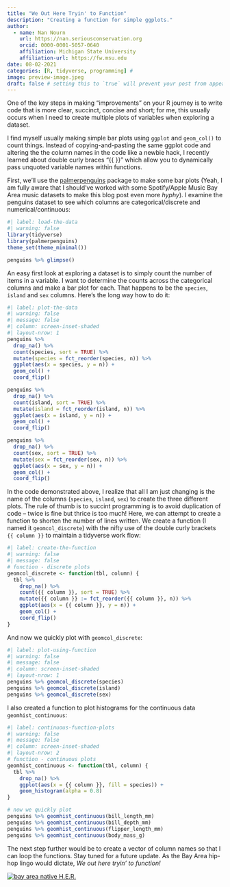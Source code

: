 ```yaml
---
title: "We Out Here Tryin' to Function"
description: "Creating a function for simple ggplots."
author:
  - name: Nan Nourn
    url: https://nan.seriousconservation.org
    orcid: 0000-0001-5057-0640
    affiliation: Michigan State University
    affiliation-url: https://fw.msu.edu
date: 08-02-2021
categories: [R, tidyverse, programming] #
image: preview-image.jpeg
draft: false # setting this to `true` will prevent your post from appearing on your listing page until you're ready!
---
```


One of the key steps in making "improvements" on your R journey is to write code that is more clear, succinct, concise and short; for me, this usually occurs when I need to create multiple plots of variables when exploring a dataset.

I find myself usually making simple bar plots using `ggplot` and `geom_col()` to count things. Instead of copying-and-pasting the same ggplot code and altering the the column names in the code like a newbie hack, I recently learned about double curly braces "{{ }}" which allow you to dynamically pass unquoted variable names within functions.

First, we'll use the <a href="https://allisonhorst.github.io/palmerpenguins/" target = "_blank">palmerpenguins</a> package to make some bar plots (Yeah, I am fully aware that I should've worked with some Spotify/Apple Music Bay Area music datasets to make this blog post even more *hyphy*). I examine the penguins dataset to see which columns are categorical/discrete and numerical/continuous:

```r
#| label: load-the-data
#| warning: false
library(tidyverse)
library(palmerpenguins)
theme_set(theme_minimal())

penguins %>% glimpse()
```

An easy first look at exploring a dataset is to simply count the number of items in a variable. I want to determine the counts across the categorical columns and make a bar plot for each. That happens to be the `species`, `island` and `sex` columns. Here's the long way how to do it:

```r
#| label: plot-the-data
#| warning: false
#| message: false
#| column: screen-inset-shaded
#| layout-nrow: 1
penguins %>% 
  drop_na() %>% 
  count(species, sort = TRUE) %>% 
  mutate(species = fct_reorder(species, n)) %>% 
  ggplot(aes(x = species, y = n)) + 
  geom_col() +
  coord_flip()

penguins %>% 
  drop_na() %>% 
  count(island, sort = TRUE) %>% 
  mutate(island = fct_reorder(island, n)) %>% 
  ggplot(aes(x = island, y = n)) + 
  geom_col() +
  coord_flip()

penguins %>% 
  drop_na() %>% 
  count(sex, sort = TRUE) %>% 
  mutate(sex = fct_reorder(sex, n)) %>% 
  ggplot(aes(x = sex, y = n)) + 
  geom_col() +
  coord_flip()
```

In the code demonstrated above, I realize that all I am just changing is the name of the columns (`species`, `island`, `sex`) to create the three different plots. The rule of thumb is to succint programming is to avoid duplication of code -- twice is fine but thrice is too much! Here, we can attempt to create a function to shorten the number of lines written. We create a function (I named it `geomcol_discrete`) with the nifty use of the double curly brackets `{{ column }}` to maintain a tidyverse work flow:

```r
#| label: create-the-function
#| warning: false
#| message: false
# function - discrete plots
geomcol_discrete <- function(tbl, column) {
  tbl %>% 
    drop_na() %>% 
    count({{ column }}, sort = TRUE) %>% 
    mutate({{ column }} := fct_reorder({{ column }}, n)) %>% 
    ggplot(aes(x = {{ column }}, y = n)) + 
    geom_col() +
    coord_flip()
}
```

And now we quickly plot with `geomcol_discrete`:

```r
#| label: plot-using-function
#| warning: false
#| message: false
#| column: screen-inset-shaded
#| layout-nrow: 1
penguins %>% geomcol_discrete(species)
penguins %>% geomcol_discrete(island)
penguins %>% geomcol_discrete(sex)
```

I also created a function to plot histograms for the continuous data `geomhist_continuous`:

```r
#| label: continuous-function-plots
#| warning: false
#| message: false
#| column: screen-inset-shaded
#| layout-nrow: 2
# function - continuous plots
geomhist_continuous <- function(tbl, column) {
  tbl %>% 
    drop_na() %>% 
    ggplot(aes(x = {{ column }}, fill = species)) +
    geom_histogram(alpha = 0.8)
}

# now we quickly plot
penguins %>% geomhist_continuous(bill_length_mm)
penguins %>% geomhist_continuous(bill_depth_mm)
penguins %>% geomhist_continuous(flipper_length_mm)
penguins %>% geomhist_continuous(body_mass_g)
```

The next step further would be to create a vector of column names so that I can loop the functions. Stay tuned for a future update. As the Bay Area hip-hop lingo would dictate, *We out here tryin' to function!*

::: column-screen
[![bay area native H.E.R.](h.e.r.jpg){fig-alt="bay area native H.E.R." fig-align="center"}](https://www.instagram.com/hermusicofficial/)
:::
